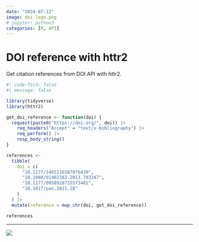 ```yaml
---
date: "2024-07-13"
image: doi-logo.png
# jupyter: python3
categories: [R, API]
---
```


# DOI reference with httr2

Get citation references from DOI API with httr2.

```r
#| code-fold: false
#| message: false

library(tidyverse)
library(httr2)

get_doi_reference <- function(doi) {
  request(paste0("https://doi.org/", doi)) |>
    req_headers("Accept" = "text/x-bibliography") |>
    req_perform() |>
    resp_body_string()
}

references <-
  tibble(
    doi = c(
      "10.1177/1465116507076430",
      "10.1080/01402382.2013.783347",
      "10.1177/0958928715573481",
      "10.1017/pan.2021.28"
    )
  ) |>
  mutate(reference = map_chr(doi, get_doi_reference))

references
```

---

![](doi-logo.png)
